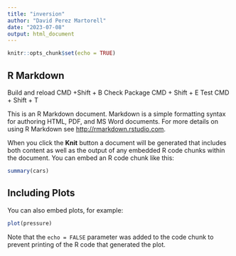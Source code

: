---
title: "inversion"
author: "David Perez Martorell"
date: "2023-07-08"
output: html_document
---

```{r setup, include=FALSE}
knitr::opts_chunk$set(echo = TRUE)
```

## R Markdown
Build and reload    CMD +Shift + B
Check Package       CMD + Shift + E
Test                CMD + Shift + T

This is an R Markdown document. Markdown is a simple formatting syntax for authoring HTML, PDF, and MS Word documents. For more details on using R Markdown see <http://rmarkdown.rstudio.com>.

When you click the **Knit** button a document will be generated that includes both content as well as the output of any embedded R code chunks within the document. You can embed an R code chunk like this:

```{r cars}
summary(cars)
```

## Including Plots

You can also embed plots, for example:

```{r pressure, echo=FALSE}
plot(pressure)
```

Note that the `echo = FALSE` parameter was added to the code chunk to prevent printing of the R code that generated the plot.
